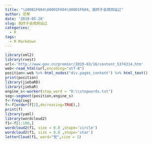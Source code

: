 ```yaml
---
title: "\U0001F604\U0001F604\U0001F604，我终于会爬网站辽"
author: 范琴
date: '2019-05-20'
slug: 我终于会爬网站辽
categories:
  - R
tags:
  - R Markdown
---
```

```r
library(xml2)
library(rvest)
url<-'http://www.gov.cn/premier/2019-03/16/content_5374314.htm'
web<-read_html(url,encoding="utf-8")
position<-web %>% html_nodes("div.pages_content") %>% html_text()
print(position)
library(jiebaRD)
library(jiebaR)
engine_s<-worker(stop_word = "D:\\stopwords.txt")
seg<-segment(position,engine_s)
f<-freq(seg)
f<-f[order(f[2],decreasing=TRUE),]
print(f)
library(yaml)
library(wordcloud2)
f1<-f[1:100,]
wordcloud2(f1, size = 0.8 ,shape='circle')
wordcloud2(f1, size = 0.8 ,shape='star')
letterCloud(f1, word="党",size = 1)

```

